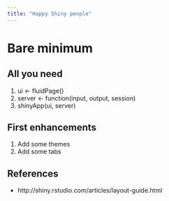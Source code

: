 ```yaml
---
title: "Happy Shiny people"
---
```


# Bare minimum

## All you need

1. ui <- fluidPage()
3. server <- function(input, output, session)
4. shinyApp(ui, server)

## First enhancements

1. Add some themes
2. Add some tabs

## References

* http://shiny.rstudio.com/articles/layout-guide.html
